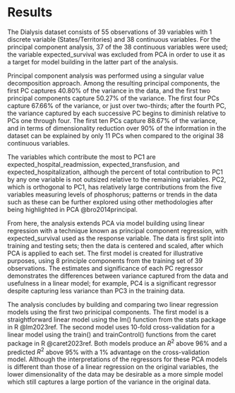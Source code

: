 # Results

The Dialysis dataset consists of 55 observations of 39 variables with 1 discrete variable (States/Territories) and 38 continuous variables. For the principal component analysis, 37 of the 38 continuous variables were used; the variable expected_survival was excluded from PCA in order to use it as a target for model building in the latter part of the analysis.

Principal component analysis was performed using a singular value decomposition approach. Among the resulting principal components, the first PC captures 40.80% of the variance in the data, and the first two principal components capture 50.27% of the variance. The first four PCs capture 67.66% of the variance, or just over two-thirds; after the fourth PC, the variance captured by each successive PC begins to diminish relative to PCs one through four. The first ten PCs capture 88.67% of the variance, and in terms of dimensionality reduction over 90% of the information in the dataset can be explained by only 11 PCs when compared to the original 38 continuous variables.

The variables which contribute the most to PC1 are expected_hospital_readmission, expected_transfusion, and expected_hospitalization, although the percent of total contribution to PC1 by any one variable is not outsized relative to the remaining variables. PC2, which is orthogonal to PC1, has relatively large contributions from the five variables measuring levels of phosphorus; patterns or trends in the data such as these can be further explored using other methodologies after being highlighted in PCA @bro2014principal.

From here, the analysis extends PCA via model building using linear regression with a technique known as principal component regression, with expected_survival used as the response variable. The data is first split into training and testing sets; then the data is centered and scaled, after which PCA is applied to each set. The first model is created for illustrative purposes, using 8 principle components from the training set of 39 observations. The estimates and significance of each PC regressor demonstrates the differences between variance captured from the data and usefulness in a linear model; for example, PC4 is a significant regressor despite capturing less variance than PC3 in the training data.

The analysis concludes by building and comparing two linear regression models using the first two prinicipal components. The first model is a straightforward linear model using the lm() function from the stats package in R @lm2023ref. The second model uses 10-fold cross-validation for a linear model using the train() and trainControl() functions from the caret package in R @caret2023ref. Both models produce an $R^2$ above 96% and a predicted $R^2$ above 95% with a 1% advantage on the cross-validation model. Although the interpretations of the regressors for these PCA models is different than those of a linear regression on the original variables, the lower dimensionality of the data may be desirable as a more simple model which still captures a large portion of the variance in the original data.
